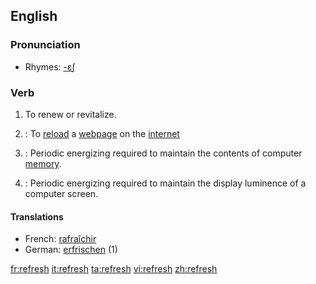 ==English==

===Pronunciation===
*Rhymes: [[Rhymes:English:-ɛʃ|-ɛʃ]]

===Verb===
{{en-verb|refresh|es}}

# To renew or revitalize.
# {{computing}}: To [[reload]] a [[webpage]] on the [[internet]]
# {{computing}}: Periodic energizing required to maintain the contents of computer [[memory]].
# {{computing}}: Periodic energizing required to maintain the display luminence of a computer screen.<!--Or TV screen, or portable DVD player, or... -->

====Translations====
{{top}}
*French: [[rafraîchir]]
*German: [[erfrischen]] (1)
{{mid}}
{{bottom}}

[[fr:refresh]]
[[it:refresh]]
[[ta:refresh]]
[[vi:refresh]]
[[zh:refresh]]